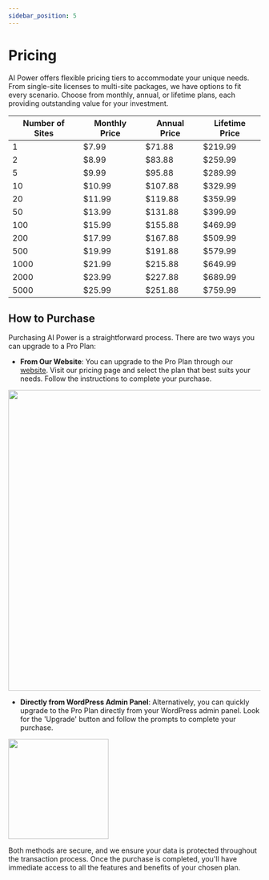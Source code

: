 ```yaml
---
sidebar_position: 5
---
```



# Pricing

AI Power offers flexible pricing tiers to accommodate your unique needs. From single-site licenses to multi-site packages, we have options to fit every scenario. Choose from monthly, annual, or lifetime plans, each providing outstanding value for your investment.

| Number of Sites | Monthly Price | Annual Price | Lifetime Price |
| --------------- | ------------- | ------------ | -------------- |
| 1               | $7.99         | $71.88       | $219.99        |
| 2               | $8.99         | $83.88       | $259.99        |
| 5               | $9.99         | $95.88       | $289.99        |
| 10              | $10.99        | $107.88      | $329.99        |
| 20              | $11.99        | $119.88      | $359.99        |
| 50              | $13.99        | $131.88      | $399.99        |
| 100             | $15.99        | $155.88      | $469.99        |
| 200             | $17.99        | $167.88      | $509.99        |
| 500             | $19.99        | $191.88      | $579.99        |
| 1000            | $21.99        | $215.88      | $649.99        |
| 2000            | $23.99        | $227.88      | $689.99        |
| 5000            | $25.99        | $251.88      | $759.99        |

## How to Purchase

Purchasing AI Power is a straightforward process. There are two ways you can upgrade to a Pro Plan:

- **From Our Website**: You can upgrade to the Pro Plan through our [website](https://aipower.org/pricing/). Visit our pricing page and select the plan that best suits your needs. Follow the instructions to complete your purchase.

<img src={UpgradeButtonSite} width="600"/>

- **Directly from WordPress Admin Panel**: Alternatively, you can quickly upgrade to the Pro Plan directly from your WordPress admin panel. Look for the 'Upgrade' button and follow the prompts to complete your purchase.

<img src={UpgradeButton} width="200"/>

Both methods are secure, and we ensure your data is protected throughout the transaction process. Once the purchase is completed, you'll have immediate access to all the features and benefits of your chosen plan.